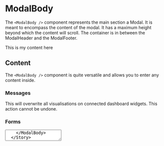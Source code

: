 
<Meta title="Components/Modal/Subcomponents/Body" component={ModalBody} />

# ModalBody

The `<ModalBody />` component represents the main section a Modal. It is meant to encompass the content of the modal. It has a maximum height beyond which the content will scroll. The container is in between the ModalHeader and the ModalFooter.

<Canvas>
  <Story name="Default">
    <ModalBody>
      <p>This is my content here</p>
    </ModalBody>
  </Story>
</Canvas>

## Content

The `<ModalBody />` component is quite versatile and allows you to enter any content inside.

### Messages

<Canvas>
  <Story name="Message">
    <ModalBody>
      <Message status="information">
        This will overwrite all visualisations on connected dashboard widgets.
        This action cannot be undone.
      </Message>
    </ModalBody>
  </Story>
</Canvas>

### Forms

<Canvas>
  <Story name="Form">
    <ModalBody>
      <TextField label="Email" value="" />
      <TextField label="Subject" value="" />
      <TextArea
        label="Subject"
        value=""
        placeholder="Enter your message here"
      />
    </ModalBody>
  </Story>
</Canvas>
